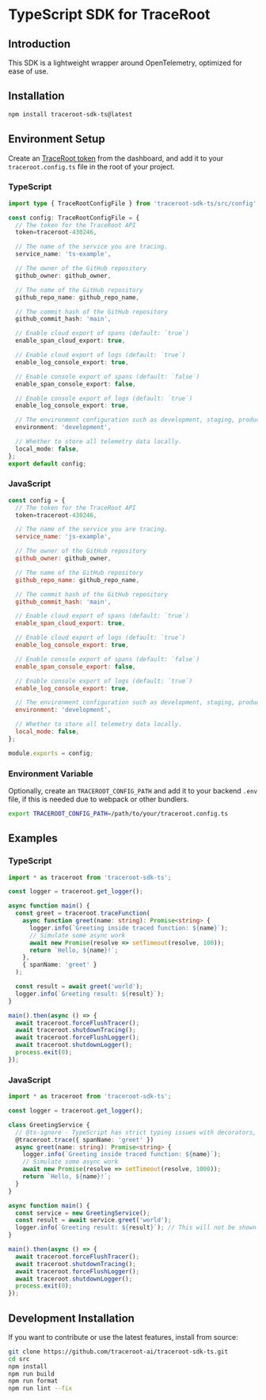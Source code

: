 # TypeScript SDK for TraceRoot

## Introduction
This SDK is a lightweight wrapper around OpenTelemetry, optimized for ease of use.

## Installation
```bash
npm install traceroot-sdk-ts@latest
```

## Environment Setup
Create an [TraceRoot token](https://test.traceroot.ai/integrate) from the dashboard, and add it to your `traceroot.config.ts` file in the root of your project.

### TypeScript
```typescript
import type { TraceRootConfigFile } from 'traceroot-sdk-ts/src/config';

const config: TraceRootConfigFile = {
  // The token for the TraceRoot API
  token=traceroot-430246,

  // The name of the service you are tracing.
  service_name: 'ts-example',

  // The owner of the GitHub repository
  github_owner: github_owner,

  // The name of the GitHub repository
  github_repo_name: github_repo_name,

  // The commit hash of the GitHub repository
  github_commit_hash: 'main',

  // Enable cloud export of spans (default: `true`)
  enable_span_cloud_export: true,

  // Enable cloud export of logs (default: `true`)
  enable_log_console_export: true,

  // Enable console export of spans (default: `false`)
  enable_span_console_export: false,

  // Enable console export of logs (default: `true`)
  enable_log_console_export: true,

  // The environment configuration such as development, staging, production
  environment: 'development',

  // Whether to store all telemetry data locally.
  local_mode: false,
};
export default config;
```

### JavaScript

```javascript
const config = {
  // The token for the TraceRoot API
  token=traceroot-430246,

  // The name of the service you are tracing.
  service_name: 'js-example',

  // The owner of the GitHub repository
  github_owner: github_owner,

  // The name of the GitHub repository
  github_repo_name: github_repo_name,

  // The commit hash of the GitHub repository
  github_commit_hash: 'main',

  // Enable cloud export of spans (default: `true`)
  enable_span_cloud_export: true,

  // Enable cloud export of logs (default: `true`)
  enable_log_console_export: true,

  // Enable console export of spans (default: `false`)
  enable_span_console_export: false,

  // Enable console export of logs (default: `true`)
  enable_log_console_export: true,

  // The environment configuration such as development, staging, production
  environment: 'development',

  // Whether to store all telemetry data locally.
  local_mode: false,
};

module.exports = config;
```

### Environment Variable

Optionally, create an `TRACEROOT_CONFIG_PATH` and add it to your backend `.env` file, if this is needed due to webpack or other bundlers.
```bash .env
export TRACEROOT_CONFIG_PATH=/path/to/your/traceroot.config.ts
```

## Examples

### TypeScript
```typescript
import * as traceroot from 'traceroot-sdk-ts';

const logger = traceroot.get_logger();

async function main() {
  const greet = traceroot.traceFunction(
    async function greet(name: string): Promise<string> {
      logger.info(`Greeting inside traced function: ${name}`);
      // Simulate some async work
      await new Promise(resolve => setTimeout(resolve, 100));
      return `Hello, ${name}!`;
    },
    { spanName: 'greet' }
  );

  const result = await greet('world');
  logger.info(`Greeting result: ${result}`);
}

main().then(async () => {
  await traceroot.forceFlushTracer();
  await traceroot.shutdownTracing();
  await traceroot.forceFlushLogger();
  await traceroot.shutdownLogger();
  process.exit(0);
});
```

### JavaScript

```typescript
import * as traceroot from 'traceroot-sdk-ts';

const logger = traceroot.get_logger();

class GreetingService {
  // @ts-ignore - TypeScript has strict typing issues with decorators, but this works at runtime
  @traceroot.trace({ spanName: 'greet' })
  async greet(name: string): Promise<string> {
    logger.info(`Greeting inside traced function: ${name}`);
    // Simulate some async work
    await new Promise(resolve => setTimeout(resolve, 1000));
    return `Hello, ${name}!`;
  }
}

async function main() {
  const service = new GreetingService();
  const result = await service.greet('world');
  logger.info(`Greeting result: ${result}`); // This will not be shown in TraceRoot UI
}

main().then(async () => {
  await traceroot.forceFlushTracer();
  await traceroot.shutdownTracing();
  await traceroot.forceFlushLogger();
  await traceroot.shutdownLogger();
  process.exit(0);
});
```

## Development Installation
If you want to contribute or use the latest features, install from source:

```bash
git clone https://github.com/traceroot-ai/traceroot-sdk-ts.git
cd src
npm install
npm run build
npm run format
npm run lint --fix
```

